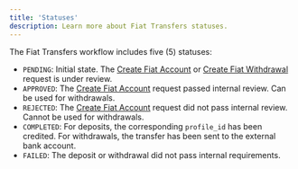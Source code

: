 ```yaml
---
title: 'Statuses'
description: Learn more about Fiat Transfers statuses.
---
```



<Description description={frontMatter.description}/>

The Fiat Transfers workflow includes five (5) statuses:

- `PENDING`: Initial state. The [Create Fiat Account](/api-reference/endpoints/fiat-transfers/create-fiat-account) or [Create Fiat Withdrawal](/api-reference/endpoints/fiat-transfers/create-fiat-withdrawal) request is under review. 
- `APPROVED`: The [Create Fiat Account](/api-reference/endpoints/fiat-transfers/create-fiat-account) request passed internal review. Can be used for withdrawals.
- `REJECTED`: The [Create Fiat Account](/api-reference/endpoints/fiat-transfers/create-fiat-account) request did not pass internal review. Cannot be used for withdrawals.
- `COMPLETED`: For deposits, the corresponding `profile_id` has been credited. For withdrawals, the transfer has been sent to the external bank account.
- `FAILED`: The deposit or withdrawal did not pass internal requirements.

<FiatTransfersTip />
